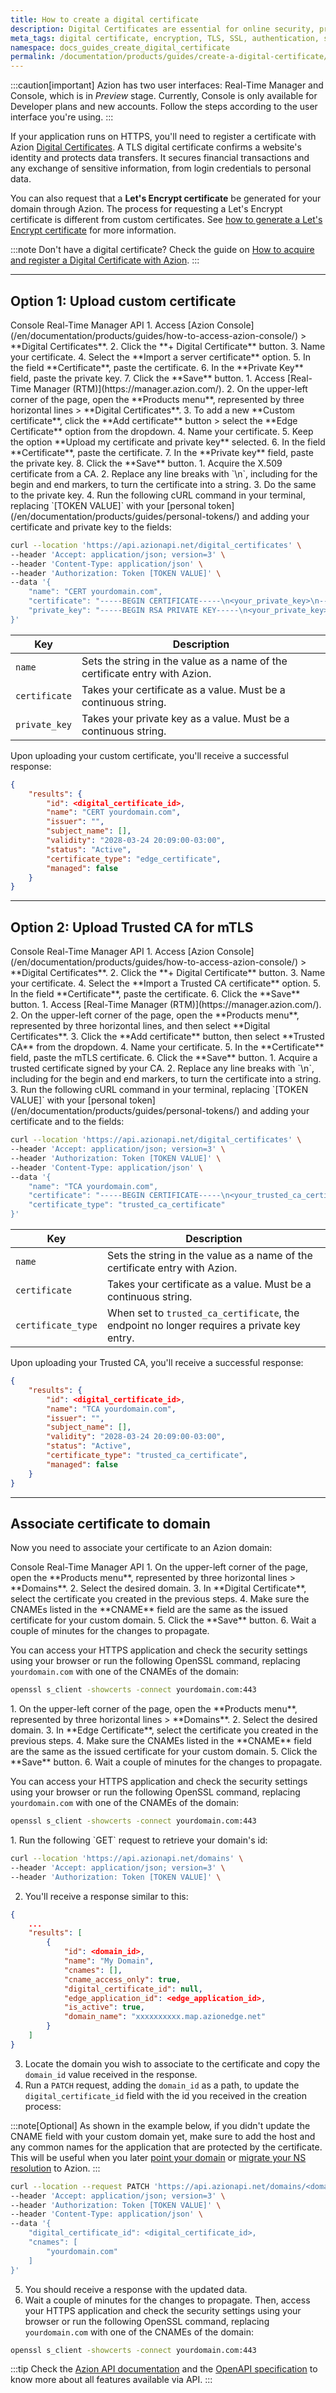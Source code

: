 ```yaml
---
title: How to create a digital certificate
description: Digital Certificates are essential for online security, providing authentication and encryption for your data.
meta_tags: digital certificate, encryption, TLS, SSL, authentication, security
namespace: docs_guides_create_digital_certificate
permalink: /documentation/products/guides/create-a-digital-certificate/
---
```



:::caution[important]
Azion has two user interfaces: Real-Time Manager and Console, which is in *Preview* stage. Currently, Console is only available for Developer plans and new accounts. Follow the steps according to the user interface you're using.
:::

If your application runs on HTTPS, you'll need to register a certificate with Azion [Digital Certificates](/en/documentation/products/secure/edge-firewall/digital-certificates/). A TLS digital certificate confirms a website's identity and protects data transfers. It secures financial transactions and any exchange of sensitive information, from login credentials to personal data.

You can also request that a **Let's Encrypt certificate** be generated for your domain through Azion. The process for requesting a Let's Encrypt certificate is different from custom certificates. See [how to generate a Let's Encrypt certificate](/en/documentation/products/guides/how-to-generate-a-lets-encrypt-certificate/) for more information.

:::note
Don't have a digital certificate? Check the guide on [How to acquire and register a Digital Certificate with Azion](/en/documentation/products/guides/secure/digital-certificates/).
:::

---

## Option 1: Upload custom certificate

<Tabs client:visible>
    <Fragment slot="tab.console">Console</Fragment>
    <Fragment slot="tab.rtm">Real-Time Manager</Fragment>
    <Fragment slot="tab.api">API</Fragment>

<Fragment slot="panel.console">
1. Access [Azion Console](/en/documentation/products/guides/how-to-access-azion-console/) > **Digital Certificates**.
2. Click the **+ Digital Certificate** button.
3. Name your certificate.
4. Select the **Import a server certificate** option.
5. In the field **Certificate**, paste the certificate.
6. In the **Private Key** field, paste the private key.
7. Click the **Save** button.
</Fragment>

<Fragment slot="panel.rtm">
1. Access [Real-Time Manager (RTM)](https://manager.azion.com/).
2. On the upper-left corner of the page, open the **Products menu**, represented by three horizontal lines > **Digital Certificates**.
3. To add a new **Custom certificate**, click the **Add certificate** button > select the **Edge Certificate** option from the dropdown.
4. Name your certificate.
5. Keep the option **Upload my certificate and private key** selected.
6. In the field **Certificate**, paste the certificate.
7. In the **Private key** field, paste the private key.
8. Click the **Save** button.
</Fragment>

<Fragment slot="panel.api">
1. Acquire the X.509 certificate from a CA.
2. Replace any line breaks with `\n`, including for the begin and end markers, to turn the certificate into a string.
3. Do the same to the private key.
4. Run the following cURL command in your terminal, replacing `[TOKEN VALUE]` with your [personal token](/en/documentation/products/guides/personal-tokens/) and adding your certificate and private key to the fields:

```bash
curl --location 'https://api.azionapi.net/digital_certificates' \
--header 'Accept: application/json; version=3' \
--header 'Content-Type: application/json' \
--header 'Authorization: Token [TOKEN VALUE]' \
--data '{
    "name": "CERT yourdomain.com",
    "certificate": "-----BEGIN CERTIFICATE-----\n<your_private_key>\n-----END CERTIFICATE-----",
    "private_key": "-----BEGIN RSA PRIVATE KEY-----\n<your_private_key>\n-----END RSA PRIVATE KEY-----"
}'
```

  | Key | Description |
  | --- | --- |
  | `name` | Sets the string in the value as a name of the certificate entry with Azion. |
  | `certificate` | Takes your certificate as a value. Must be a continuous string. |
  | `private_key` | Takes your private key as a value. Must be a continuous string. |

Upon uploading your custom certificate, you'll receive a successful response:

```json
{
    "results": {
        "id": <digital_certificate_id>,
        "name": "CERT yourdomain.com",
        "issuer": "",
        "subject_name": [],
        "validity": "2028-03-24 20:09:00-03:00",
        "status": "Active",
        "certificate_type": "edge_certificate",
        "managed": false
    }
}
```
</Fragment>

</Tabs>

---

## Option 2: Upload Trusted CA for mTLS

<Tabs client:visible>
    <Fragment slot="tab.console">Console</Fragment>
    <Fragment slot="tab.rtm">Real-Time Manager</Fragment>
    <Fragment slot="tab.api">API</Fragment>

<Fragment slot="panel.console">
1. Access [Azion Console](/en/documentation/products/guides/how-to-access-azion-console/) > **Digital Certificates**.
2. Click the **+ Digital Certificate** button.
3. Name your certificate.
4. Select the **Import a Trusted CA certificate** option.
5. In the field **Certificate**, paste the certificate.
6. Click the **Save** button.
</Fragment>

<Fragment slot="panel.rtm">
1. Access [Real-Time Manager (RTM)](https://manager.azion.com/).
2. On the upper-left corner of the page, open the **Products menu**, represented by three horizontal lines, and then select **Digital Certificates**.
3. Click the **Add certificate** button, then select **Trusted CA** from the dropdown.
4. Name your certificate.
5. In the **Certificate** field, paste the mTLS certificate.
6. Click the **Save** button.
</Fragment>

<Fragment slot="panel.api">
1. Acquire a trusted certificate signed by your CA.
2. Replace any line breaks with `\n`, including for the begin and end markers, to turn the certificate into a string.
3. Run the following cURL command in your terminal, replacing `[TOKEN VALUE]` with your [personal token](/en/documentation/products/guides/personal-tokens/) and adding your certificate and to the fields:

```bash
curl --location 'https://api.azionapi.net/digital_certificates' \
--header 'Accept: application/json; version=3' \
--header 'Authorization: Token [TOKEN VALUE]' \
--header 'Content-Type: application/json' \
--data '{
    "name": "TCA yourdomain.com",
    "certificate": "-----BEGIN CERTIFICATE-----\n<your_trusted_ca_certificate>\n-----END CERTIFICATE-----",
    "certificate_type": "trusted_ca_certificate"
}'
```

  | Key | Description |
  | --- | --- |
  | `name` | Sets the string in the value as a name of the certificate entry with Azion. |
  | `certificate` | Takes your certificate as a value. Must be a continuous string. |
  | `certificate_type` | When set to `trusted_ca_certificate`, the endpoint no longer requires a private key entry. |

Upon uploading your Trusted CA, you'll receive a successful response:

```json
{
    "results": {
        "id": <digital_certificate_id>,
        "name": "TCA yourdomain.com",
        "issuer": "",
        "subject_name": [],
        "validity": "2028-03-24 20:09:00-03:00",
        "status": "Active",
        "certificate_type": "trusted_ca_certificate",
        "managed": false
    }
}
```
</Fragment>

</Tabs>

---

## Associate certificate to domain

Now you need to associate your certificate to an Azion domain:

<Tabs client:visible>
    <Fragment slot="tab.console">Console</Fragment>
    <Fragment slot="tab.rtm">Real-Time Manager</Fragment>
    <Fragment slot="tab.api">API</Fragment>

<Fragment slot="panel.console">
1. On the upper-left corner of the page, open the **Products menu**, represented by three horizontal lines > **Domains**.
2. Select the desired domain.
3. In **Digital Certificate**, select the certificate you created in the previous steps.
4. Make sure the CNAMEs listed in the **CNAME** field are the same as the issued certificate for your custom domain.
5. Click the **Save** button.
6. Wait a couple of minutes for the changes to propagate. 

You can access your HTTPS application and check the security settings using your browser or run the following OpenSSL command, replacing `yourdomain.com` with one of the CNAMEs of the domain:

```bash
openssl s_client -showcerts -connect yourdomain.com:443
```
</Fragment>

<Fragment slot="panel.rtm">
1. On the upper-left corner of the page, open the **Products menu**, represented by three horizontal lines > **Domains**.
2. Select the desired domain.
3. In **Edge Certificate**, select the certificate you created in the previous steps.
4. Make sure the CNAMEs listed in the **CNAME** field are the same as the issued certificate for your custom domain.
5. Click the **Save** button.
6. Wait a couple of minutes for the changes to propagate. 

You can access your HTTPS application and check the security settings using your browser or run the following OpenSSL command, replacing `yourdomain.com` with one of the CNAMEs of the domain:

```bash
openssl s_client -showcerts -connect yourdomain.com:443
```
</Fragment>

<Fragment slot="panel.api">
1. Run the following `GET` request to retrieve your domain's id:

```bash
curl --location 'https://api.azionapi.net/domains' \
--header 'Accept: application/json; version=3' \
--header 'Authorization: Token [TOKEN VALUE]' \
```

2. You'll receive a response similar to this:

```json
{
    ...
    "results": [
        {
            "id": <domain_id>,
            "name": "My Domain",
            "cnames": [],
            "cname_access_only": true,
            "digital_certificate_id": null,
            "edge_application_id": <edge_application_id>,
            "is_active": true,
            "domain_name": "xxxxxxxxxx.map.azionedge.net"
        }
    ]
}
```

3. Locate the domain you wish to associate to the certificate and copy the `domain_id` value received in the response.
4. Run a `PATCH` request, adding the `domain_id` as a path, to update the `digital_certificate_id` field with the id you received in the creation process:

:::note[Optional]
As shown in the example below, if you didn't update the CNAME field with your custom domain yet, make sure to add the host and any common names for the application that are protected by the certificate. This will be useful when you later [point your domain](/en/documentation/products/guides/point-domain-to-azion/) or [migrate your NS resolution](/en/documentation/products/guides/migrate-ns-to-azion/) to Azion.
:::

```bash
curl --location --request PATCH 'https://api.azionapi.net/domains/<domain_id>' \
--header 'Accept: application/json; version=3' \
--header 'Authorization: Token [TOKEN VALUE]' \
--header 'Content-Type: application/json' \
--data '{
    "digital_certificate_id": <digital_certificate_id>,
    "cnames": [
        "yourdomain.com"
    ]
}'
```

5. You should receive a response with the updated data.
6. Wait a couple of minutes for the changes to propagate. Then, access your HTTPS application and check the security settings using your browser or run the following OpenSSL command, replacing `yourdomain.com` with one of the CNAMEs of the domain:

```bash
openssl s_client -showcerts -connect yourdomain.com:443
``` 

:::tip
Check the [Azion API documentation](https://api.azion.com/) and the [OpenAPI specification](https://github.com/aziontech/azionapi-openapi/) to know more about all features available via API.
:::
</Fragment>

</Tabs>